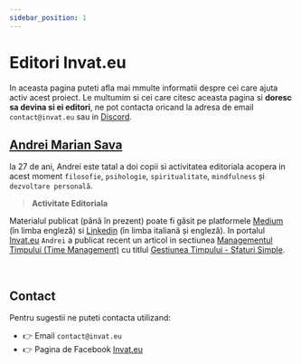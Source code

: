 ```yaml
---
sidebar_position: 1
---
```


# Editori Invat.eu

In aceasta pagina puteti afla mai mmulte informatii despre cei care ajuta activ acest proiect. 
Le multumim si cei care citesc aceasta pagina si **doresc sa devina si ei editori**, ne pot contacta oricand la adresa de email `contact@invat.eu` sau in [Discord](https://discord.gg/uh2WWTKt).

## [Andrei Marian Sava](https://www.blog.invat.eu/tag/editor-andrei-marian-sava/)

la 27 de ani, Andrei este tatal a doi copii si activitatea editoriala acopera in acest moment `filosofie`, `psihologie`, `spiritualitate`, `mindfulness` și `dezvoltare personală`.

> **Activitate Editoriala**

Materialul publicat (până în prezent) poate fi găsit pe platformele [Medium](https://medium.com/@wisdomseller) (în limba engleză) si [Linkedin](https://www.linkedin.com/in/wisdomkeeper/) (în limba italiană și engleză). 
In portalul [Invat.eu](https://invat.eu/) `Andrei` a publicat recent un articol in sectiunea [Managementul Timpului (Time Management)](https://www.blog.invat.eu/tag/time-management/) cu titlul [Gestiunea Timpului - Sfaturi Simple](https://www.blog.invat.eu/gestiunea-timpului-sfaturi-simple/).

<br />

## Contact

Pentru sugestii ne puteti contacta utilizand: 

- 👉 Email `contact@invat.eu`
- 👉 Pagina de Facebook [Invat.eu](https://www.facebook.com/invat.eu) 
